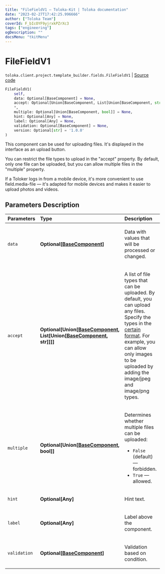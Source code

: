 ```yaml
---
title: "FileFieldV1 — Toloka-Kit | Toloka documentation"
date: "2023-02-27T17:42:25.996666"
author: ["Toloka Team"]
coverId: F_bIcOYF9yjrxkPZrXc3
tags: ["engineering"]
ogDescription: ""
docsMenu: "tkitMenu"
---
```


# FileFieldV1
`toloka.client.project.template_builder.fields.FileFieldV1` | [Source code](https://github.com/Toloka/toloka-kit/blob/v1.1.4/src/client/project/template_builder/fields.py#L226)

```python
FileFieldV1(
    self,
    data: Optional[BaseComponent] = None,
    accept: Optional[Union[BaseComponent, List[Union[BaseComponent, str]]]] = None,
    *,
    multiple: Optional[Union[BaseComponent, bool]] = None,
    hint: Optional[Any] = None,
    label: Optional[Any] = None,
    validation: Optional[BaseComponent] = None,
    version: Optional[str] = '1.0.0'
)
```

This component can be used for uploading files. It's displayed in the interface as an upload button.

You can restrict the file types to upload in the "accept" property. By default, only one file can be uploaded,
but you can allow multiple files in the "multiple" property.

If a Toloker logs in from a mobile device, it's more convenient to use field.media-file — it's adapted for mobile
devices and makes it easier to upload photos and videos.

## Parameters Description

| Parameters | Type | Description |
| :----------| :----| :-----------|
`data`|**Optional\[[BaseComponent](/docs/toloka-kit/reference/toloka.client.project.template_builder.base.BaseComponent)\]**|<p>Data with values that will be processed or changed.</p>
`accept`|**Optional\[Union\[[BaseComponent](/docs/toloka-kit/reference/toloka.client.project.template_builder.base.BaseComponent), List\[Union\[[BaseComponent](/docs/toloka-kit/reference/toloka.client.project.template_builder.base.BaseComponent), str\]\]\]\]**|<p>A list of file types that can be uploaded. By default, you can upload any files. Specify the types in the [certain format](https://developer.mozilla.org/en-US/docs/Web/HTTP/Basics_of_HTTP/MIME_types). For example, you can allow only images to be uploaded by adding the image/jpeg and image/png types.</p>
`multiple`|**Optional\[Union\[[BaseComponent](/docs/toloka-kit/reference/toloka.client.project.template_builder.base.BaseComponent), bool\]\]**|<p>Determines whether multiple files can be uploaded:</p> <ul> <li>`False` (default) — forbidden.</li> <li>`True` — allowed.</li> </ul>
`hint`|**Optional\[Any\]**|<p>Hint text.</p>
`label`|**Optional\[Any\]**|<p>Label above the component.</p>
`validation`|**Optional\[[BaseComponent](/docs/toloka-kit/reference/toloka.client.project.template_builder.base.BaseComponent)\]**|<p>Validation based on condition.</p>